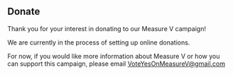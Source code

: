 ## Donate

Thank you for your interest in donating to our Measure V campaign!

We are currently in the process of setting up online donations.

For now, if you would like more information about Measure V or how you can support this campaign, please email [VoteYesOnMeasureV@gmail.com](mailto:VoteYesOnMeasureV@gmail.com)
